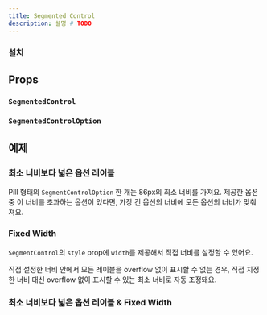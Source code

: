```yaml
---
title: Segmented Control
description: 설명 # TODO
---
```


<ComponentExample name="segmented-control-preview" />

### 설치

<Installation name="segmented-control" />

## Props

### `SegmentedControl`

<AutoTypeTable
  path="./registry/ui/segmented-control.tsx"
  name="SegmentedControlProps"
/>

### `SegmentedControlOption`

<AutoTypeTable
  path="./registry/ui/segmented-control.tsx"
  name="SegmentedControlOptionProps"
/>

## 예제

### 최소 너비보다 넓은 옵션 레이블

Pill 형태의 `SegmentControlOption` 한 개는 86px의 최소 너비를 가져요. 제공한 옵션 중 이 너비를 초과하는 옵션이 있다면, 가장 긴 옵션의 너비에 모든 옵션의 너비가 맞춰져요.

<ComponentExample name="segmented-control-long-label" />

### Fixed Width

`SegmentControl`의 `style` prop에 `width`를 제공해서 직접 너비를 설정할 수 있어요.

<Callout type="info" title="지정한 너비가 무시되는 경우">

직접 설정한 너비 안에서 모든 레이블을 overflow 없이 표시할 수 없는 경우, 직접
지정한 너비 대신 overflow 없이 표시할 수 있는 최소 너비로 자동 조정돼요.

</Callout>

<ComponentExample name="segmented-control-fixed-width" />

### 최소 너비보다 넓은 옵션 레이블 & Fixed Width

<ComponentExample name="segmented-control-long-label-fixed-width" />
